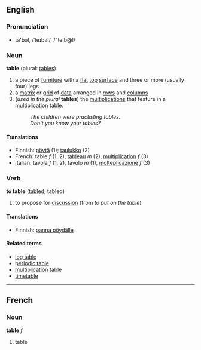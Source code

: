 ==English==
===Pronunciation===
*tā'bəl, /ˈteɪbəl/, /"teIb@l/

===Noun===
'''table''' (plural: [[tables]])

#a piece of [[furniture]] with a [[flat]] [[top]] [[surface]] and three or more (usually four) legs
#a [[matrix]] or [[grid]] of [[data]] arranged in [[rows]] and [[columns]]
#(''used in the plural'' '''tables''') the [[multiplication]]s that feature in a [[multiplication table]].
#:''The children were practisting tables.''
#:''Don't you know your tables?''

====Translations====
*Finnish: [[pöytä]] (1); [[taulukko]] (2)
*French: table ''f'' (1, 2), [[tableau#French|tableau]] ''m'' (2), [[multiplication#French|multiplication]] ''f'' (3)
*Italian: tavola ''f'' (1, 2), tavolo ''m'' (1), [[molteplicazione]] ''f'' (3)

===Verb===
'''to table''' ([[tabled]], tabled)

#to propose for [[discussion]] (from ''to put on the table'')

====Translations====
*Finnish: [[panna pöydälle]]

====Related terms====
*[[log table]]
*[[periodic table]]
*[[multiplication table]]
*[[timetable]]

----
==French==
===Noun===
'''table''' ''f''

#table